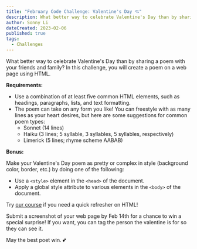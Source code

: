 ```yaml
---
title: "February Code Challenge: Valentine's Day 💘"
description: What better way to celebrate Valentine's Day than by sharing a poem with your friends and family? In this challenge, you will create a poem on a web page using HTML...
author: Sonny Li
dateCreated: 2023-02-06
published: true
tags:
  - Challenges
---
```


What better way to celebrate Valentine's Day than by sharing a poem with your friends and family? In this challenge, you will create a poem on a web page using HTML.

**Requirements:**

- Use a combination of at least five common HTML elements, such as headings, paragraphs, lists, and text formatting.
- The poem can take on any form you like! You can freestyle with as many lines as your heart desires, but here are some suggestions for common poem types:
  - Sonnet (14 lines)
  - Haiku (3 lines; 5 syllable, 3 syllables, 5 syllables, respectively)
  - Limerick (5 lines; rhyme scheme AABAB)

**Bonus:** 

Make your Valentine's Day poem as pretty or complex in style (background color, border, etc.) by doing one of the following:

- Use a `<style>` element in the `<head>` of the document.
- Apply a global style attribute to various elements in the `<body>` of the document.

Try [our course](https://www.codedex.io/html) if you need a quick refresher on HTML!

Submit a screenshot of your web page by Feb 14th for a chance to win a special surprise! If you want, you can tag the person the valentine is for so they can see it.

May the best poet win. 💕 
